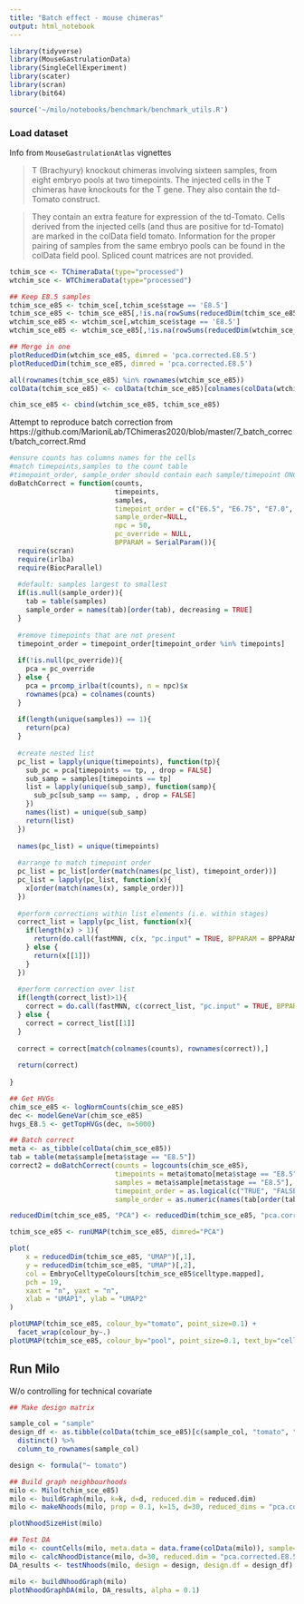 ```yaml
---
title: "Batch effect - mouse chimeras"
output: html_notebook
---
```


```r
library(tidyverse)
library(MouseGastrulationData)
library(SingleCellExperiment)
library(scater)
library(scran)
library(bit64)

source('~/milo/notebooks/benchmark/benchmark_utils.R')
```

### Load dataset

Info from `MouseGastrulationAtlas` vignettes

> T (Brachyury) knockout chimeras involving sixteen samples, from eight embryo pools at two timepoints. The injected cells in the T chimeras have knockouts for the T gene. They also contain the td-Tomato construct. 

> They contain an extra feature for expression of the td-Tomato.
Cells derived from the injected cells (and thus are positive for td-Tomato) are marked in the colData field tomato.
Information for the proper pairing of samples from the same embryo pools can be found in the colData field pool.
Spliced count matrices are not provided.


```r
tchim_sce <- TChimeraData(type="processed")
wtchim_sce <- WTChimeraData(type="processed")

## Keep E8.5 samples
tchim_sce_e85 <- tchim_sce[,tchim_sce$stage == 'E8.5']
tchim_sce_e85 <- tchim_sce_e85[,!is.na(rowSums(reducedDim(tchim_sce_e85, "pca.corrected.E8.5")))]
wtchim_sce_e85 <- wtchim_sce[,wtchim_sce$stage == 'E8.5']
wtchim_sce_e85 <- wtchim_sce_e85[,!is.na(rowSums(reducedDim(wtchim_sce_e85, "pca.corrected.E8.5")))]

## Merge in one 
plotReducedDim(wtchim_sce_e85, dimred = 'pca.corrected.E8.5')
plotReducedDim(tchim_sce_e85, dimred = 'pca.corrected.E8.5')

all(rownames(tchim_sce_e85) %in% rownames(wtchim_sce_e85))
colData(tchim_sce_e85) <- colData(tchim_sce_e85)[colnames(colData(wtchim_sce_e85))]

chim_sce_e85 <- cbind(wtchim_sce_e85, tchim_sce_e85)
```

Attempt to reproduce batch correction from https://github.com/MarioniLab/TChimeras2020/blob/master/7_batch_correct/batch_correct.Rmd 

```r
#ensure counts has columns names for the cells
#match timepoints,samples to the count table
#timepoint_order, sample_order should contain each sample/timepoint ONCE, in correct order for correction
doBatchCorrect = function(counts, 
                          timepoints, 
                          samples, 
                          timepoint_order = c("E6.5", "E6.75", "E7.0", "mixed_gastrulation", "E7.25", "E7.5", "E7.75", "E8.0", "E8.25", "E8.5"), 
                          sample_order=NULL, 
                          npc = 50,
                          pc_override = NULL, 
                          BPPARAM = SerialParam()){
  require(scran)
  require(irlba)
  require(BiocParallel)
  
  #default: samples largest to smallest
  if(is.null(sample_order)){
    tab = table(samples)
    sample_order = names(tab)[order(tab), decreasing = TRUE]
  }
  
  #remove timepoints that are not present
  timepoint_order = timepoint_order[timepoint_order %in% timepoints]
  
  if(!is.null(pc_override)){
    pca = pc_override
  } else {
    pca = prcomp_irlba(t(counts), n = npc)$x
    rownames(pca) = colnames(counts)
  }
  
  if(length(unique(samples)) == 1){
    return(pca)
  }
  
  #create nested list
  pc_list = lapply(unique(timepoints), function(tp){
    sub_pc = pca[timepoints == tp, , drop = FALSE]
    sub_samp = samples[timepoints == tp]
    list = lapply(unique(sub_samp), function(samp){
      sub_pc[sub_samp == samp, , drop = FALSE]
    })
    names(list) = unique(sub_samp)
    return(list)
  })
  
  names(pc_list) = unique(timepoints)
  
  #arrange to match timepoint order
  pc_list = pc_list[order(match(names(pc_list), timepoint_order))]
  pc_list = lapply(pc_list, function(x){
    x[order(match(names(x), sample_order))]
  })
  
  #perform corrections within list elements (i.e. within stages)
  correct_list = lapply(pc_list, function(x){
    if(length(x) > 1){
      return(do.call(fastMNN, c(x, "pc.input" = TRUE, BPPARAM = BPPARAM))$corrected)
    } else {
      return(x[[1]])
    }
  })
  
  #perform correction over list
  if(length(correct_list)>1){
    correct = do.call(fastMNN, c(correct_list, "pc.input" = TRUE, BPPARAM = BPPARAM))$corrected
  } else {
    correct = correct_list[[1]]
  }
  
  correct = correct[match(colnames(counts), rownames(correct)),]
  
  return(correct)
  
}

## Get HVGs
chim_sce_e85 <- logNormCounts(chim_sce_e85)
dec <- modelGeneVar(chim_sce_e85)
hvgs_E8.5 <- getTopHVGs(dec, n=5000)

## Batch correct
meta <- as_tibble(colData(chim_sce_e85))
tab = table(meta$sample[meta$stage == "E8.5"])
correct2 = doBatchCorrect(counts = logcounts(chim_sce_e85), 
                          timepoints = meta$tomato[meta$stage == "E8.5"], 
                          samples = meta$sample[meta$stage == "E8.5"], 
                          timepoint_order = as.logical(c("TRUE", "FALSE")), 
                          sample_order = as.numeric(names(tab[order(tab, decreasing = TRUE)])))

```



```r
reducedDim(tchim_sce_e85, "PCA") <- reducedDim(tchim_sce_e85, "pca.corrected.E8.5")

tchim_sce_e85 <- runUMAP(tchim_sce_e85, dimred="PCA")

plot(
    x = reducedDim(tchim_sce_e85, "UMAP")[,1],
    y = reducedDim(tchim_sce_e85, "UMAP")[,2],
    col = EmbryoCelltypeColours[tchim_sce_e85$celltype.mapped],
    pch = 19,
    xaxt = "n", yaxt = "n",
    xlab = "UMAP1", ylab = "UMAP2"
)


```

```r
plotUMAP(tchim_sce_e85, colour_by="tomato", point_size=0.1) +
  facet_wrap(colour_by~.)
plotUMAP(tchim_sce_e85, colour_by="pool", point_size=0.1, text_by="celltype.mapped")
```

## Run Milo

W/o controlling for technical covariate

```r
## Make design matrix

sample_col = "sample"
design_df <- as.tibble(colData(tchim_sce_e85)[c(sample_col, "tomato", "pool")]) %>%
  distinct() %>%
  column_to_rownames(sample_col)

design <- formula("~ tomato")

## Build graph neighbourhoods
milo <- Milo(tchim_sce_e85)
milo <- buildGraph(milo, k=k, d=d, reduced.dim = reduced.dim)
milo <- makeNhoods(milo, prop = 0.1, k=15, d=30, reduced_dims = "pca.corrected.E8.5")

plotNhoodSizeHist(milo)
```
```r
## Test DA
milo <- countCells(milo, meta.data = data.frame(colData(milo)), sample=sample_col)
milo <- calcNhoodDistance(milo, d=30, reduced.dim = "pca.corrected.E8.5")
DA_results <- testNhoods(milo, design = design, design.df = design_df)

```
```r
milo <- buildNhoodGraph(milo)
plotNhoodGraphDA(milo, DA_results, alpha = 0.1)
```

